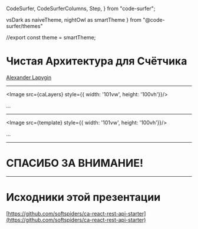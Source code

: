 
  CodeSurfer,
  CodeSurferColumns,
  Step,
} from "code-surfer";

  vsDark as naiveTheme,
  nightOwl as smartTheme
} from "@code-surfer/themes"


//export const theme = smartTheme;


<Head>
  <title>Чистая Архитектура для Счётчика</title>
</Head>

# Чистая Архитектура для Счётчика

[Alexander Lapygin](https://github.com/AlexanderLapygin)

---

<Image src={caLayers} style={{ width: '101vw', height: '100vh'}}/>

<Notes>
...
</Notes>

---

<Image src={template} style={{ width: '101vw', height: '100vh'}}/>

<Notes>
...
</Notes>

---

# СПАСИБО ЗА ВНИМАНИЕ!

---

# Исходники этой презентации

[https://github.com/softspiders/ca-react-rest-api-starter](https://github.com/softspiders/ca-react-rest-api-starter)
